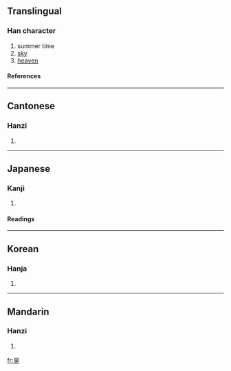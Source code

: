 ==Translingual==
===Han character===
{{Han char|rn=72|rad=日|as=04|sn=8|four=6043<sub>0</sub>|canj=日一大 (AMK)}}
# summer time
# [[sky]]
# [[heaven]]
====References====
{{Han ref|kx=0491.070|dkj=13799|dj=0852.140|hdz=21488.080|uh=660A|ud=26122|bh=A9FE|bd=43518}}
----
==Cantonese==
===Hanzi===
{{yue-hanzi|jyut=|y=hou6}}
# {{defn|Cantonese}}
----
==Japanese==
===Kanji===
{{ja-kanji|grade=|rs=日04}}
# {{defn|Japanese}} 
====Readings====
{{ja-readings|on=[[こう]] (kō)|kun=[[そら]] (sora)}}
----
==Korean==
===Hanja===
{{ko-hanja|hangeul=호|eumhun=|rv=ho|mr=ho|y=ho}}
# {{defn|Korean}}
----
==Mandarin==
===Hanzi===
{{cmn-hanzi|pin=[[hào]] (hao4)|wg=hao<sup>4</sup>}}
# {{defn|Mandarin}}

[[fr:昊]]